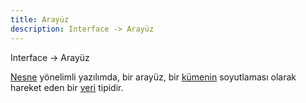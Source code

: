 ```yaml
---
title: Arayüz
description: Interface -> Arayüz
---
```


Interface -> Arayüz

[Nesne](/yazilim/nesne) yönelimli yazılımda, bir arayüz, bir [kümenin](/yazilim/küme) soyutlaması olarak hareket eden bir [veri](/yazilim/veri) tipidir.